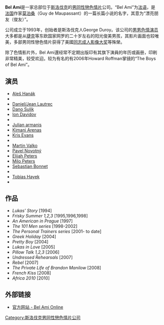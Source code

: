 {{Infobox company
| name = Bel Ami
| logo = 
| logo_size = 
| type = 商業
| foundation = 1993年，[[斯洛伐克|斯洛伐克]]
| location_city =  [[布拉提斯拉瓦|布拉提斯拉瓦]]
| location_country = {{SVK}}
| industry = [[色情|色情]]
| products =  [[男同性戀色情片|男同性戀色情片]]
| homepage = [http://nats.belamionline.com/track/MjA4OTk1LjMuMS4xLjAuMC4wLjAuMA http://www.belamionline.com]
}}
'''Bel Ami'''是一家总部位于[[斯洛伐克|斯洛伐克]]的[[男同性戀色情片|男同性戀色情片]]公司。“Bel Ami”为[[法语|法语]]，是[[法国|法国]]作家[[莫泊桑|莫泊桑]]（Guy de Maupassant）的一篇长篇小说的名字，其意为“漂亮朋友（俊友）”。

公司成立于1993年，创始者是斯洛伐克人George Duroy。该公司的[[男男色情演员|男男色情演员]]大多都是从[[捷克|捷克]]等东欧国家网罗的二十岁左右的阳光俊美男孩，其影片画面也较唯美，多部男同性戀色情片获得了美國[[同志成人影像大奖|同志成人影像大奖]]等殊榮。

除了色情影片外，Bel Ami還经常不定期出版印有其旗下演員的年历或画册，印刷非常精美，较受欢迎。较为有名的有2006年Howard Roffman掌镜的“The Boys of Bel Ami”。

==演员==
* [[Aleš_Hanák|Aleš Hanák]]
* {{lang|en|Brandon Manilow}}
* [[Daniel/Jean_Lautrec|Daniel/Jean Lautrec]]
* [[Dano_Sulik|Dano Sulik]]
* [[Ion_Davidov|Ion Davidov]]
* {{link-en|Johan Paulik|Johan Paulik}}
* [[Julian_armanis|Julian armanis]]
* [[Sanches_Viva|Kimani Arenas]]
* [http://www.krisevansbelami.com Kris Evans]{{Wayback|url=http://www.krisevansbelami.com/ |date=20190716181443 }}
* {{link-en|Lukas Ridgeston|Lukas Ridgeston}}
* [[Martin_Valko|Martin Valko]]
* [[Pavel_Novotný|Pavel Novotný]]
* [[Elijah_Peters|Elijah Peters]]
* [[Milo_Peters|Milo Peters]]
* [[Sebastian_Bonnet|Sebastian Bonnet]]
* {{link-en|Tim Hamilton|Tim Hamilton (pornographic actor)}}
* [[Tobias_Hayek|Tobias Hayek]]
* {{link-en|Tommy Hansen|Tommy Hansen}}

== 作品 ==
*''Lukas' Story'' [1994]
*''Frisky Summer 1,2,3'' [1995,1996,1998]
*''An American in Prague'' [1997]
*''The 101 Men series'' [1998-2002]
*''The Personal Trainers series'' [2001- to date]
*''Greek Holiday'' [2004]
*''Pretty Boy'' [2004]
*''Lukas in Love'' [2005]
*''Pillow Talk 1,2,3'' [2006]
*''Undressed Rehearsals'' [2007]
*''Rebel'' [2007]
*''The Private Life of Brandon Manilow'' [2008]
*''French Kiss'' [2008]
*''Africa 2010'' [2010]

==外部链接==
* [http://www.belamionline.com 官方网站 - Bel Ami Online]{{Wayback|url=http://www.belamionline.com/ |date=20090107060733 }}{{en}}

{{Gay male pornographic film studios}}
[[Category:斯洛伐克男同性戀色情片公司|Category:斯洛伐克男同性戀色情片公司]]